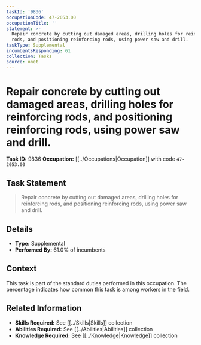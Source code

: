 ```yaml
---
taskId: '9836'
occupationCode: 47-2053.00
occupationTitle: ''
statement: >-
  Repair concrete by cutting out damaged areas, drilling holes for reinforcing
  rods, and positioning reinforcing rods, using power saw and drill.
taskType: Supplemental
incumbentsResponding: 61
collection: Tasks
source: onet
---
```

# Repair concrete by cutting out damaged areas, drilling holes for reinforcing rods, and positioning reinforcing rods, using power saw and drill.

**Task ID:** 9836
**Occupation:** [[../Occupations|Occupation]] with code `47-2053.00`

## Task Statement

> Repair concrete by cutting out damaged areas, drilling holes for reinforcing rods, and positioning reinforcing rods, using power saw and drill.

## Details

- **Type:** Supplemental
- **Performed By:** 61.0% of incumbents

## Context

This task is part of the standard duties performed in this occupation. The percentage indicates how common this task is among workers in the field.

## Related Information

- **Skills Required:** See [[../Skills|Skills]] collection
- **Abilities Required:** See [[../Abilities|Abilities]] collection
- **Knowledge Required:** See [[../Knowledge|Knowledge]] collection
